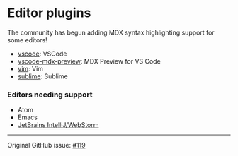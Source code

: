 # Editor plugins

The community has begun adding MDX syntax highlighting support for some editors!

- [vscode][]: VSCode
- [vscode-mdx-preview][]: MDX Preview for VS Code
- [vim][]: Vim
- [sublime][]: Sublime

### Editors needing support

- Atom
- Emacs
- [JetBrains IntelliJ/WebStorm][jetbrains]

---

Original GitHub issue: [#119](https://github.com/mdx-js/mdx/issues/119)

[vscode]: https://github.com/silvenon/vscode-mdx
[vscode-mdx-preview]: https://github.com/xyc/vscode-mdx-preview
[vim]: https://github.com/jxnblk/vim-mdx-js
[sublime]: https://github.com/jonsuh/mdx-sublime
[jetbrains]: https://youtrack.jetbrains.com/issue/WEB-32599
